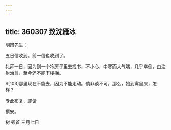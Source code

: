 ```yaml
---
---
---
```

title: 360307 致沈雁冰
---




明甫先生：

五日信收到。前一信也收到了。

礼拜一日，因为到一个冷房子里去找书，不小心，中寒而大气喘，几乎卒倒，由注射治愈，至今还不能下楼梯。

S[103]那里现在不能去，因为不能走动。倘非谈不可，那么，她到寓里来，怎样？

专此布复，即请

撰安。

树 顿首 三月七日